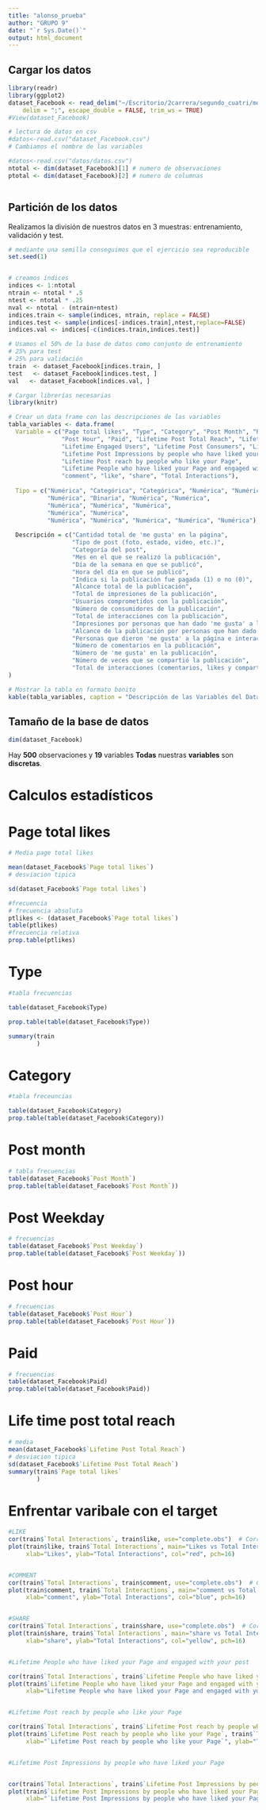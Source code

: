 ```yaml
---
title: "alonso_prueba"
author: "GRUPO 9"
date: "`r Sys.Date()`"
output: html_document
---
```


## Cargar los datos

```r
library(readr)
library(ggplot2)
dataset_Facebook <- read_delim("~/Escritorio/2carrera/segundo_cuatri/modelos_regresion/facebook+metrics/dataset_Facebook.csv", 
    delim = ";", escape_double = FALSE, trim_ws = TRUE)
#View(dataset_Facebook)
```
```r
# lectura de datos en csv
#datos<-read.csv("dataset_Facebook.csv")
# Cambiamos el nombre de las variables 

#datos<-read.csv("datos/datos.csv")
ntotal <- dim(dataset_Facebook)[1] # numero de observaciones
ptotal <- dim(dataset_Facebook)[2] # numero de columnas



```

## Partición de los datos
Realizamos la división de nuestros datos en 3 muestras: entrenamiento, validación y test.

```r
# mediante una semilla conseguimos que el ejercicio sea reproducible
set.seed(1)


# creamos índices
indices <- 1:ntotal
ntrain <- ntotal * .5
ntest <- ntotal * .25
nval <- ntotal - (ntrain+ntest)
indices.train <- sample(indices, ntrain, replace = FALSE)
indices.test <- sample(indices[-indices.train],ntest,replace=FALSE)
indices.val <- indices[-c(indices.train,indices.test)]

# Usamos el 50% de la base de datos como conjunto de entrenamiento
# 25% para test
# 25% para validación
train  <- dataset_Facebook[indices.train, ]
test   <- dataset_Facebook[indices.test, ]
val   <- dataset_Facebook[indices.val, ]

```


```r
# Cargar librerías necesarias
library(knitr)  

# Crear un data frame con las descripciones de las variables
tabla_variables <- data.frame(
  Variable = c("Page total likes", "Type", "Category", "Post Month", "Post Weekday", 
               "Post Hour", "Paid", "Lifetime Post Total Reach", "Lifetime Post Total Impressions", 
               "Lifetime Engaged Users", "Lifetime Post Consumers", "Lifetime Post Consumptions", 
               "Lifetime Post Impressions by people who have liked your Page", 
               "Lifetime Post reach by people who like your Page", 
               "Lifetime People who have liked your Page and engaged with your post", 
               "comment", "like", "share", "Total Interactions"),
  
  Tipo = c("Numérica", "Categórica", "Categórica", "Numérica", "Numérica", 
           "Numérica", "Binaria", "Numérica", "Numérica", 
           "Numérica", "Numérica", "Numérica", 
           "Numérica", "Numérica", 
           "Numérica", "Numérica", "Numérica", "Numérica", "Numérica"),
  
  Descripción = c("Cantidad total de 'me gusta' en la página",
                  "Tipo de post (foto, estado, video, etc.)",
                  "Categoría del post",
                  "Mes en el que se realizó la publicación",
                  "Día de la semana en que se publicó",
                  "Hora del día en que se publicó",
                  "Indica si la publicación fue pagada (1) o no (0)",
                  "Alcance total de la publicación",
                  "Total de impresiones de la publicación",
                  "Usuarios comprometidos con la publicación",
                  "Número de consumidores de la publicación",
                  "Total de interacciones con la publicación",
                  "Impresiones por personas que han dado 'me gusta' a la página",
                  "Alcance de la publicación por personas que han dado 'me gusta' a la página",
                  "Personas que dieron 'me gusta' a la página e interactuaron con la publicación",
                  "Número de comentarios en la publicación",
                  "Número de 'me gusta' en la publicación",
                  "Número de veces que se compartió la publicación",
                  "Total de interacciones (comentarios, likes y compartidos)")
)

# Mostrar la tabla en formato bonito
kable(tabla_variables, caption = "Descripción de las Variables del Dataset")


```


## Tamaño de la base de datos
```r
dim(dataset_Facebook)
```
Hay **500** observaciones y **19** variables
**Todas** nuestras **variables** son **discretas**.


# Calculos estadísticos

# Page total likes
```r
# Media page total likes

mean(dataset_Facebook$`Page total likes`)
# desviacion tipica

sd(dataset_Facebook$`Page total likes`)

#frecuencia
# frecuencia absoluta 
ptlikes <- (dataset_Facebook$`Page total likes`)
table(ptlikes)
#frecuencia relativa
prop.table(ptlikes)


```
# Type
```r
#tabla frecuencias

table(dataset_Facebook$Type)

prop.table(table(dataset_Facebook$Type))
```
```r
summary(train
        )
```

# Category
```r
#tabla freceuncias

table(dataset_Facebook$Category)
prop.table(table(dataset_Facebook$Category))

```
# Post month
```r
# tabla frecuencias
table(dataset_Facebook$`Post Month`)
prop.table(table(dataset_Facebook$`Post Month`))
```

# Post Weekday
```r
# frecuencias
table(dataset_Facebook$`Post Weekday`)
prop.table(table(dataset_Facebook$`Post Weekday`))

```
# Post hour
```r
# frecuencias
table(dataset_Facebook$`Post Hour`)
prop.table(table(dataset_Facebook$`Post Hour`))
```
# Paid
```r
# frecuencias
table(dataset_Facebook$Paid)
prop.table(table(dataset_Facebook$Paid))
```
# Life time post total reach
```r
# media
mean(dataset_Facebook$`Lifetime Post Total Reach`)
# desviacion tipica
sd(dataset_Facebook$`Lifetime Post Total Reach`)
summary(train$`Page total likes`
        )
```

# Enfrentar varibale con el target


```r

#LIKE
cor(train$`Total Interactions`, train$like, use="complete.obs")  # Correlación
plot(train$like, train$`Total Interactions`, main="Likes vs Total Interactions",
     xlab="Likes", ylab="Total Interactions", col="red", pch=16)


#COMMENT
cor(train$`Total Interactions`, train$comment, use="complete.obs")  # Correlación
plot(train$comment, train$`Total Interactions`, main="comment vs Total Interactions",
     xlab="comment", ylab="Total Interactions", col="blue", pch=16)


#SHARE
cor(train$`Total Interactions`, train$share, use="complete.obs")  # Correlación
plot(train$share, train$`Total Interactions`, main="share vs Total Interactions",
     xlab="share", ylab="Total Interactions", col="yellow", pch=16)


#Lifetime People who have liked your Page and engaged with your post

cor(train$`Total Interactions`, train$`Lifetime People who have liked your Page and engaged with your post`, use="complete.obs")  # Correlación
plot(train$`Lifetime People who have liked your Page and engaged with your post`, train$`Total Interactions`, main="Lifetime People who have liked your Page and engaged with your post vs Total Interactions",
     xlab="Lifetime People who have liked your Page and engaged with your post", ylab="Total Interactions", col="green", pch=16)


#Lifetime Post reach by people who like your Page

cor(train$`Total Interactions`, train$`Lifetime Post reach by people who like your Page`, use="complete.obs")  # Correlación
plot(train$`Lifetime Post reach by people who like your Page`, train$`Total Interactions`, main="`Lifetime Post reach by people who like your Page` vs Total Interactions",
     xlab="`Lifetime Post reach by people who like your Page`", ylab="Total Interactions", col="4157", pch=16)


#Lifetime Post Impressions by people who have liked your Page


cor(train$`Total Interactions`, train$`Lifetime Post Impressions by people who have liked your Page`, use="complete.obs")  # Correlación
plot(train$`Lifetime Post Impressions by people who have liked your Page`, train$`Total Interactions`, main="`Lifetime Post Impressions by people who have liked your Page` vs Total Interactions",
     xlab="`Lifetime Post Impressions by people who have liked your Page`", ylab="Total Interactions", col="5423", pch=16)


```




